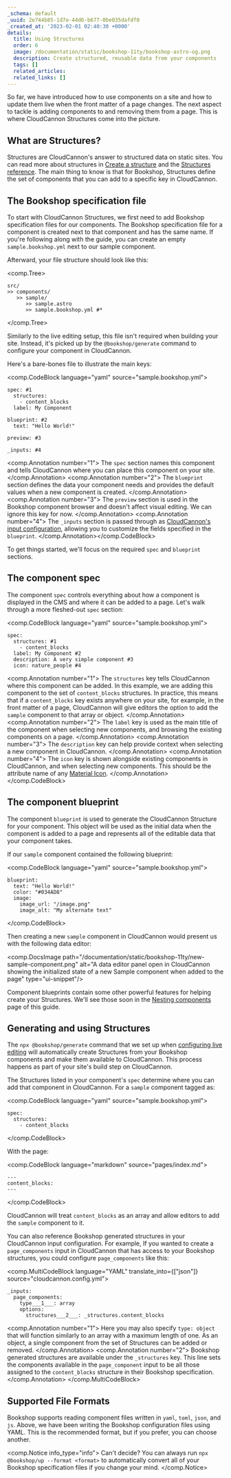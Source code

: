 ```yaml
---
_schema: default
_uuid: 2e744b85-1d7e-44d6-b677-0be035dafdf0
_created_at: '2023-02-01 02:40:30 +0000'
details:
  title: Using Structures
  order: 6
  image: /documentation/static/bookshop-11ty/bookshop-astro-og.png
  description: Create structured, reusable data from your components
  tags: []
  related_articles:
  related_links: []
---
```

So far, we have introduced how to use components on a site and how to update them live when the front matter of a page changes. The next aspect to tackle is adding components to and removing them from a page. This is where CloudCannon Structures come into the picture.

## What are Structures?

Structures are CloudCannon's answer to structured data on static sites. You can read more about structures in [Create a structure](/documentation/articles/create-a-structure/) and the [Structures reference](/documentation/articles/structures-reference/). The main thing to know is that for Bookshop, Structures define the set of components that you can add to a specific key in CloudCannon.

## The Bookshop specification file

To start with CloudCannon Structures, we first need to add Bookshop specification files for our components. The Bookshop specification file for a component is created next to that component and has the same name. If you're following along with the guide, you can create an empty `sample.bookshop.yml` next to our sample component.

Afterward, your file structure should look like this:

<comp.Tree>
```
src/
>> components/
   >> sample/
      >> sample.astro
      >> sample.bookshop.yml #*
```
</comp.Tree>

Similarly to the live editing setup, this file isn't required when building your site. Instead, it's picked up by the `@bookshop/generate` command to configure your component in CloudCannon.

Here's a bare-bones file to illustrate the main keys:

<comp.CodeBlock language="yaml" source="sample.bookshop.yml">
```
spec: #1
  structures:
    - content_blocks
  label: My Component

blueprint: #2
  text: "Hello World!"

preview: #3

_inputs: #4
```
<comp.Annotation number="1">
  The `spec` section names this component and tells CloudCannon where you can place this component on your site.
</comp.Annotation> <comp.Annotation number="2">
  The `blueprint` section defines the data your component needs and provides the default values when a new component is created.
</comp.Annotation> <comp.Annotation number="3">
  The `preview` section is used in the Bookshop component browser and doesn't affect visual editing. We can ignore this key for now.
</comp.Annotation> <comp.Annotation number="4">
  The `_inputs` section is passed through as [CloudCannon's input configuration](/documentation/articles/what-are-inputs/),
  allowing you to customize the fields specified in the `blueprint`.
</comp.Annotation></comp.CodeBlock>

To get things started, we'll focus on the required `spec` and `blueprint` sections.

## The component spec

The component `spec` controls everything about how a component is displayed in the CMS and where it can be added to a page. Let's walk through a more fleshed-out `spec` section:

<comp.CodeBlock language="yaml" source="sample.bookshop.yml">
```
spec:
  structures: #1
    - content_blocks
  label: My Component #2
  description: A very simple component #3
  icon: nature_people #4
```
<comp.Annotation number="1">
  The `structures` key tells CloudCannon where this component can be added. In this example,
  we are adding this component to the set of `content_blocks` structures.
  In practice, this means that if a `content_blocks` key exists anywhere on your site,
  for example, in the front matter of a page, CloudCannon will give editors the option to add
  the `sample` component to that array or object.
</comp.Annotation> <comp.Annotation number="2">
  The `label` key is used as the main title of the component when selecting new components,
  and browsing the existing components on a page.
</comp.Annotation> <comp.Annotation number="3">
  The `description` key can help provide context when selecting a new component in CloudCannon.
</comp.Annotation> <comp.Annotation number="4">
  The `icon` key is shown alongside existing components in CloudCannon, and when selecting new components.
  This should be the attribute name of any [Material Icon](https://fonts.google.com/icons).
</comp.Annotation></comp.CodeBlock>

## The component blueprint

The component `blueprint` is used to generate the CloudCannon Structure for your component. This object will be used as the initial data when the component is added to a page and represents all of the editable data that your component takes.

If our `sample` component contained the following blueprint:

<comp.CodeBlock language="yaml" source="sample.bookshop.yml">
```
blueprint:
  text: "Hello World!"
  color: "#034AD8"
  image:
    image_url: "/image.png"
    image_alt: "My alternate text"
```
</comp.CodeBlock>

Then creating a new `sample` component in CloudCannon would present us with the following data editor:

<comp.DocsImage path="/documentation/static/bookshop-11ty/new-sample-component.png" alt="A data editor panel open in CloudCannon showing the initialized state of a new Sample component when added to the page" type="ui-snippet"/>

Component blueprints contain some other powerful features for helping create your Structures. We'll see those soon in the [Nesting components](/documentation/guides/bookshop-astro-guide/nesting-components/) page of this guide.

## Generating and using Structures

The `npx @bookshop/generate` command that we set up when [configuring live editing](/documentation/guides/bookshop-astro-guide/configuring-live-editing/) will automatically create Structures from your Bookshop components and make them available to CloudCannon. This process happens as part of your site's build step on CloudCannon.

The Structures listed in your component's `spec` determine where you can add that component in CloudCannon. For a `sample` component tagged as:

<comp.CodeBlock language="yaml" source="sample.bookshop.yml">
```
spec:
  structures:
    - content_blocks
```
</comp.CodeBlock>

With the page:

<comp.CodeBlock language="markdown" source="pages/index.md">
```
---
content_blocks:
---
```
</comp.CodeBlock>

CloudCannon will treat `content_blocks` as an array and allow editors to add the `sample` component to it. 

You can also reference Bookshop generated structures in your CloudCannon input configuration.
For example, If you wanted to create a `page_components` input in CloudCannon that has
access to your Bookshop structures, you could configure `page_components` like this:

<comp.MultiCodeBlock language="YAML" translate_into={["json"]} source="cloudcannon.config.yml">
```
_inputs:
  page_components:
    type___1___: array
    options:
      structures___2___: _structures.content_blocks
```
<comp.Annotation number="1">
  Here you may also specify `type: object` that will function similarly to an array with a maximum length of one.
  As an object, a single component from the set of Structures can be added or removed.
</comp.Annotation>
<comp.Annotation number="2">
  Bookshop generated structures are available under the `_structures` key. This line sets the components available in
  the `page_component` input to be all those assigned to the `content_blocks` structure in their Bookshop specification.
</comp.Annotation>
</comp.MultiCodeBlock>

## Supported File Formats

Bookshop supports reading component files written in `yaml`, `toml`, `json`, and `js`.
Above, we have been writing the Bookshop configuration files using YAML. 
This is the recommended format, but if you prefer, you can choose another.

<comp.Notice info_type="info">
  Can't decide? You can always run `npx @bookshop/up --format <format>`
  to automatically convert all of your Bookshop specification files if you change your mind.
</comp.Notice>